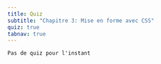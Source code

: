 ```yaml
---
title: Quiz
subtitle: "Chapitre 3: Mise en forme avec CSS"
quiz: true
tabnav: true
---
```

```ed-pb
Pas de quiz pour l'instant

```